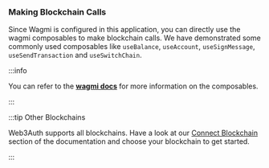 ### Making Blockchain Calls

Since Wagmi is configured in this application, you can directly use the wagmi composables to make blockchain calls. We have demonstrated some commonly used composables like `useBalance`, `useAccount`, `useSignMessage`, `useSendTransaction` and `useSwitchChain`.

:::info

You can refer to the [**wagmi docs**](https://wagmi.sh/vue/api/composables) for more information on the composables.

:::

:::tip Other Blockchains

Web3Auth supports all blockchains. Have a look at our [Connect Blockchain](/connect-blockchain/) section of the documentation and choose your blockchain to get started.

:::
